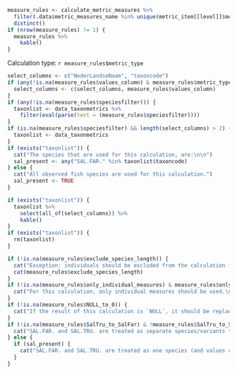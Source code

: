 
```r
measure_rules <- calculate_metric_measures %>%
  filter(.data$metric_measures_name %in% unique(metric_item[[level]]$metric_measures_name)) %>%
  distinct()
if (nrow(measure_rules) != 1) {
  measure_rules %>%
    kable()
}
```

Calculation type: `r measure_rules$metric_type`

```r
select_columns <- c("NederLandseNaam", "taxoncode")
if (any(!is.na(measure_rules$values_column) & measure_rules$metric_type == "sum_values_column")) {
  select_columns <- c(select_columns, measure_rules$values_column)
}
if (any(!is.na(measure_rules$speciesfilter))) {
  taxonlist <- data_taxonmetrics %>%
    filter(eval(parse(text = (measure_rules$speciesfilter))))
}
if (is.na(measure_rules$speciesfilter) && length(select_columns) > 2) {
  taxonlist <- data_taxonmetrics
}
if (exists("taxonlist")) {
  cat("The species that are used for this calculation, are:\n\n")
  sal_present <- any("SAL.FAR." %in% taxonlist$taxoncode)
} else {
  cat("All observed fish species are used for this calculation.")
  sal_present <- TRUE
}
```

```r
if (exists("taxonlist")) {
  taxonlist %>%
    select(all_of(select_columns)) %>%
    kable()
}
if (exists("taxonlist")) {
  rm(taxonlist)
}
```

```r
if (!is.na(measure_rules$exclude_species_length)) {
  cat("Exception: individuals should be excluded from the calculation if they meet this rule:\n\n")
  cat(measure_rules$exclude_species_length)
}
if (!is.na(measure_rules$only_individual_measures) & measure_rules$only_individual_measures == 1) {
  cat("For this calculation, only individual measures should be used.\n\n")
}
if (!is.na(measure_rules$NULL_to_0)) {
  cat("If the result of this calculation is `NULL`, it should be replaced by `0`.\n\n")
}
if (!is.na(measure_rules$SalTru_to_SalFar) & !measure_rules$SalTru_to_SalFar) {
  cat("SAL.FAR. and SAL.TRU. are treated as separate species/variants to calculate this metric.\n\n")
} else {
  if (sal_present) {
    cat("SAL.FAR. and SAL.TRU. are treated as one species (and values of SAL.FAR. are used).\n\n")
  }
}
```

